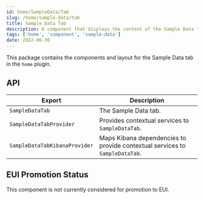 ---
id: home/SampleData/Tab
slug: /home/sample-data/tab
title: Sample Data Tab
description: A component that displays the content of the Sample Data tab in the `home` plugin.
tags: ['home', 'component', 'sample-data']
date: 2022-06-30
---

This package contains the components and layout for the Sample Data tab in the `home` plugin.

## API

| Export | Description |
|---|---|
| `SampleDataTab` | The Sample Data tab. |
| `SampleDataTabProvider` | Provides contextual services to `SampleDataTab`. |
| `SampleDataTabKibanaProvider` | Maps Kibana dependencies to provide contextual services to `SampleDataTab`. |

## EUI Promotion Status

This component is not currently considered for promotion to EUI.
